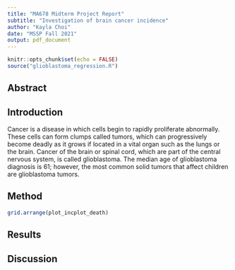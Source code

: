 ```yaml
---
title: "MA678 Midterm Project Report"
subtitle: "Investigation of brain cancer incidence"
author: "Kayla Choi"
date: "MSSP Fall 2021"
output: pdf_document
---
```


```r
knitr::opts_chunk$set(echo = FALSE)
source("glioblastoma_regression.R")
```

## Abstract  

  
  
## Introduction  
  
Cancer is a disease in which cells begin to rapidly proliferate abnormally. These cells can form clumps called tumors, which can progressively become deadly as it grows if located in a vital organ such as the lungs or the brain. Cancer of the brain or spinal cord, which are part of the central nervous system, is called glioblastoma. The median age of glioblastoma diagnosis is 61; however, the most common solid tumors that affect children are glioblastoma tumors.  


  
  
## Method  
```r
grid.arrange(plot_incplot_death)
```
  
  
  
    
  
  
## Results  
  
  
## Discussion  
  
  
  